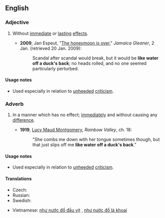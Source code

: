 ==English==

===Adjective===
{{head|en|adjective|head=[[like]] [[water]] [[off]] [[a]] [[duck]][['s]] [[back]]}}

# {{context|simile|colloquial}} Without [[immediate]] or [[lasting]] [[effect]]s.
#* '''2009''', Jan Espeut, "[http://www.jamaica-gleaner.com/gleaner/20090102/cleisure/cleisure2.html The honeymoon is over]," ''Jamaica Gleaner'', 2 Jan. (retrieved 20 Jan. 2009):
#*: Scandal after scandal would break, but it would be '''like water off a duck's back'''; no heads rolled, and no one seemed particularly perturbed.

====Usage notes====
* Used especially in relation to [[unheeded]] [[criticism]].

===Adverb===
{{head|en|adverb|head=[[like]] [[water]] [[off]] [[a]] [[duck]][['s]] [[back]]}}

# {{context|simile|colloquial}} In a manner which has no effect; [[immediately]] and without causing any [[difference]].
#* '''1919''', [[w:Lucy Maud Montgomery|Lucy Maud Montgomery]], ''Rainbow Valley'', ch. 18:
#*: "She combs me down with her tongue sometimes though, but that just slips off me '''like water off a duck's back'''."

====Usage notes====
* Used especially in relation to [[unheeded]] [[criticism]].

====Translations====
{{trans-top|adjective and adverb: without effects; in a manner having no effect}}
* Czech: {{t-|cs|jedním uchem tam, druhým ven}}
* Russian: {{t+|ru|как с гуся вода|sc=Cyrl|tr=kak c gúsja vodá|alt=как с гу́ся вода́}} <!--like water from a goose-->
* Swedish: {{t-|sv|som vatten på en gås}}
{{trans-mid}}
* Vietnamese: [[như nước đổ đầu vịt]]<!--Vietnamese: like water off a duck's head-->, [[như nước đổ lá khoai]]<!--Vietnamese: like water off a taro leaf-->
{{trans-bottom}}